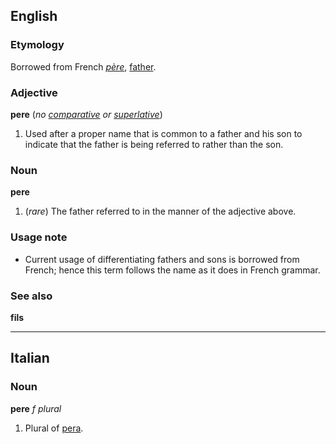 ==English==
===Etymology===
Borrowed from French ''[[père]]'', [[father]].<!--which at its root has a Latin word, ''[[pater]]'' with the same meaning.-->

===Adjective===
'''pere''' (''no [[comparative]] or [[superlative]]'')

#Used after a proper name that is common to a father and his son to indicate that the father is being referred to rather than the son.

===Noun===
'''pere'''

#(''rare'') The father referred to in the manner of the adjective above.

===Usage note===
*Current usage of differentiating fathers and sons is borrowed from French; hence this term follows the name as it does in French grammar.

===See also===
'''fils'''

----
==Italian==
===Noun===
'''pere''' ''f plural''

#Plural of [[pera]].